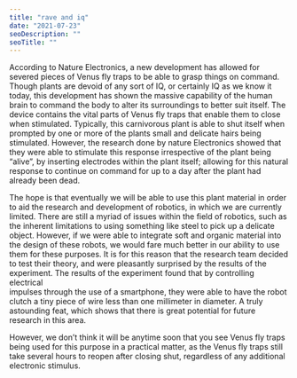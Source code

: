```yaml
---
title: "rave and iq"
date: "2021-07-23"
seoDescription: ""
seoTitle: ""
---
```

According to Nature Electronics, a new development has allowed for severed pieces of Venus fly traps to be able to grasp things on command.
Though plants are devoid of any sort of IQ, or certainly IQ as we know it today, this development has shown the massive 
capability of the human brain to command the body to alter its surroundings to better suit itself.
The device contains the vital parts of Venus fly traps that enable them 
to close when stimulated. Typically, this carnivorous plant is able to 
shut itself when prompted by one or more of the plants small and delicate 
hairs being stimulated. However, the research done by nature Electronics 
showed that they were able to stimulate this response irrespective of the 
plant being “alive”, by inserting electrodes within the plant itself; allowing
for this natural response to continue on command for up to a day after the plant 
had already been dead.

The hope is that eventually we will be able to use this plant material in order 
to aid the research and development of robotics, in which we are currently limited.
There are still a myriad of issues within the field of robotics, such as the inherent 
limitations to using something like steel to pick up a delicate object. However, if we were able to integrate soft and organic material into the design of these robots, we 
would fare much better in our ability to use them for these purposes. It is for this reason 
that the research team decided to test their theory, and were pleasantly surprised by the 
results of the experiment. The results of the experiment found that by controlling electrical  
impulses through the use of a smartphone, they were able to have the robot clutch a tiny piece 
of wire less than one millimeter in diameter. A truly astounding feat, which shows that there is 
great potential for future research in this area.

However, we don’t think it will be anytime soon that you see Venus fly traps being used for this purpose in a practical matter, as the Venus fly traps still take several hours to reopen after closing shut, regardless of any additional electronic stimulus.